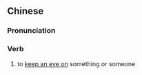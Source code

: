 ==Chinese==
{{zh-forms}}

===Pronunciation===
{{zh-pron
|c=tai2 zyu6
|cat=v
}}

===Verb===
{{zh-verb}}

# {{lb|zh|Cantonese}} to [[keep an eye on]] something or someone